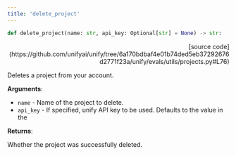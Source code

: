 ```yaml
---
title: 'delete_project'
---
```


```python
def delete_project(name: str, api_key: Optional[str] = None) -> str:
```

<p align="right">[source code](https://github.com/unifyai/unify/tree/6a170bdbaf4e01b74ded5eb37292676d2771f23a/unify/evals/utils/projects.py#L76)</p>

Deletes a project from your account.

**Arguments**:

- `name` - Name of the project to delete.
- `api_key` - If specified, unify API key to be used. Defaults to the value in the



**Returns**:

Whether the project was successfully deleted.